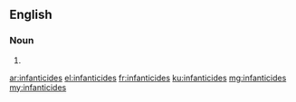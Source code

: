 ==English==

===Noun===
{{head|en|plural}}

# {{plural of|infanticide|lang=en|nocat=1}}

[[ar:infanticides]]
[[el:infanticides]]
[[fr:infanticides]]
[[ku:infanticides]]
[[mg:infanticides]]
[[my:infanticides]]